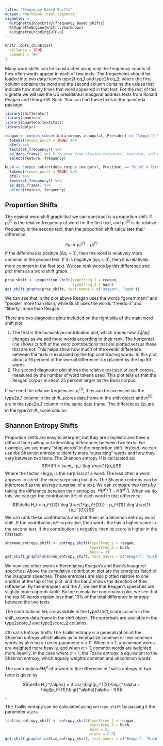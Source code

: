```yaml
---
title: "Frequency-Based Shifts"
output: rmarkdown::html_vignette
vignette: >
  %\VignetteIndexEntry{frequency_based_shifts}
  %\VignetteEngine{knitr::rmarkdown}
  %\VignetteEncoding{UTF-8}
---
```


```r
knitr::opts_chunk$set(
  collapse = TRUE,
  comment = "#>"
)
```

Many word shifts can be constructed using only the frequency counts of how often words appear in each of two texts. The frequencies should be loaded into two data.frames type2freq_1 and type2freq_2, where the first column contains the word and the second column contains the values that indicate how many times that word appeared in that text. For the rest of this vignette we will use the US presidential inaugural address texts from Ronald Reagan and George W. Bush. You can find these texts in the quanteda package.

```r
library(shifterator)
library(quanteda)
library(quanteda.textstats)
library(dplyr)

reagan <- corpus_subset(data_corpus_inaugural, President == "Reagan") %>% 
  tokens(remove_punct = TRUE) %>% 
  dfm() %>% 
  textstat_frequency() %>% 
  as.data.frame() %>% # to move from classes frequency, textstat, and data.frame to data.frame
  select(feature, frequency) 

bush <- corpus_subset(data_corpus_inaugural, President == "Bush" & FirstName == "George W.") %>% 
  tokens(remove_punct = TRUE) %>% 
  dfm() %>% 
  textstat_frequency() %>% 
  as.data.frame() %>% 
  select(feature, frequency)
```

## Proportion Shifts
The easiest word shift graph that we can construct is a proportion shift. If $p_i^{(1)}$ is the relative frequency of word *i* in the first text, and $p_i^{(2)}$ is its relative frequency in the second text, then the proportion shift calculates their difference:

$$\delta p_i = p_i^{(2)} - p_i^{(1)}$$
If the difference is positive ($\delta p_i > 0$), then the word is relatively more common in the second text. If it is negative ($\delta p_i < 0$), then it is relatively more common in the first text. We can rank words by this difference and plot them as a word shift graph.

```r
prop_shift <- proportion_shift(type2freq_1 = reagan, 
                               type2freq_2 = bush)
get_shift_graphs(prop_shift, text_names = c("Reagan", "Bush"))
```

We can see that in the plot above Reagan uses the words "government" and "people" more than Bush, while Bush uses the words "freedom" and "liberty" more than Reagan.

There are two diagnostic plots included on the right side of the main word shift plot. 

1. The first is the cumulative contribution plot, which traces how $\Sigma_i|\delta p_i|$
changes as we add more words according to their rank. The horizontal line shows cutoff of the word contributions that are plotted versus those that are not. This helps show how much of the overall difference between the texts is explained by the top contributing words. In this plot, about a 16 percent of the overall difference is explained by the top 50 words.
2. The second diagnostic plot shows the relative text size of each corpus, measured by the number of word tokens used. This plot tells us that the Reagan corpus is about 25 percent larger as the Bush corpus.

If we need the relative frequencies $p_i^{(1)}$, they can be accessed via the type2p_1 column in the shift_scores data.frame in the shift object and $p_i^{(2)}$ are in the type2p_1 column in the same data.frame. The differences $\delta p_i$ are in the type2shift_score column.

## Shannon Entropy Shifts
Proportion shifts are easy to interpret, but they are simplistic and have a difficult time pulling out interesting differences between two texts. For example, we see many “stop words” in the proportion shift. Instead, we can use the Shannon entropy to identify more “surprising” words and how they vary between two texts. The Shannon entropy *H* is calculated as:
$$H(P) = \sum_i p_i \log \frac{1}{p_i}$$
Where the factor $-\log p_i$ is the surprisal of a word. The less often a word appears in a text, the more surprising that it is. The Shannon entropy can be interpreted as the average surprisal of a text. We can compare two texts by taking the difference between their entropies, $H(P^{(2)}) - H(P^{(1)})$. When we do this, we can get the contribution $\delta H_i$ of each word to that difference:
$$\delta H_i = p_i^{(2)} \log \frac{1}{p_i^{(2)}} - p_i^{(1)} \log \frac{1}{p_i^{(1)}}$$
We can rank these contributions and plot them as a Shannon entropy word shift. If the contribution $\delta H_i$ is positive, then word *i* the has a higher score in the second text. If the contribution is negative, then its score is higher in the first text.

```r
shannon_entropy_shift <- entropy_shift(type2freq_1 = reagan, 
                                       type2freq_2 = bush, 
                                       base = 2)
get_shift_graphs(shannon_entropy_shift, text_names = c("Reagan", "Bush"))
```
We now see other words differentiating Reagan's and Bush's inaugural speeches. Above the cumulative contribution plot are the entropies listed of the inaugural speeches. These entropies are also plotted relative to one another at the top of the plot, and the bar $\Sigma$ shows the direction of their difference. By the entropies and the $\Sigma$, we see that Reagan's speeches are slightly more unpredictable. By the cumulative contribution plot, we see that the top 50 words explain less than 13% of the total difference in entropy between the two texts. 

The contributions $\delta H_i$ are available in the type2shift_score column in the shift_scores data.frame in the shift object. The surprisals are available in the type2score_1 and type2score_2 columns.

##Tsallis Entropy Shifts
The Tsallis entropy is a generalization of the Shannon entropy which allows us to emphasize common or less common words by altering an order parameter $\alpha$ > 0. When $\alpha$ < 1, uncommon words are weighted more heavily, and when $\alpha$ > 1, common words are weighted more heavily. In the case where $\alpha$ = 1, the Tsallis entropy is equivalent to the Shannon entropy, which equally weights common and uncommon words.

The contribution $\delta H_i^{\alpha}$ of a word to the difference in Tsallis entropy of two texts is given by

$$\delta H_i^{\alpha} = \frac{-\bigl(p_i^{(2)}\bigr)^\alpha + \bigl(p_i^{(1)}\bigr)^\alpha}{\alpha - 1}$$.

The Tsallis entropy can be calculated using `entropy_shift` by passing it the parameter `alpha`.

```r
tsallis_entropy_shift <- entropy_shift(type2freq_1 = reagan, 
                                       type2freq_2 = bush, 
                                       base = 2,
                                       alpha = 0.8)
get_shift_graphs(tsallis_entropy_shift, text_names = c("Reagan", "Bush"))
```

